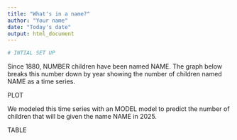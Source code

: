 ```yaml
---
title: "What's in a name?"
author: "Your name"
date: "Today's date"
output: html_document
---
```


```r
# INTIAL SET UP
```

Since 1880, NUMBER children have been named NAME. The graph below breaks this number down by year showing the number of children named NAME as a time series. 

PLOT

We modeled this time series with an MODEL model to predict the number of children that will be given the name NAME in 2025.

TABLE

